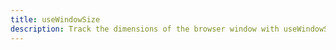 ---
title: useWindowSize
description: Track the dimensions of the browser window with useWindowSize.
---
